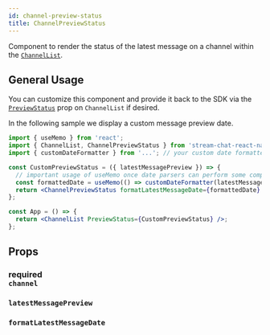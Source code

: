 ```yaml
---
id: channel-preview-status
title: ChannelPreviewStatus
---
```



Component to render the status of the latest message on a channel within the [`ChannelList`](../core-components/channel-list.mdx).

## General Usage

You can customize this component and provide it back to the SDK via the [`PreviewStatus`](../core-components/channel-list.mdx#previewstatus) prop on `ChannelList` if desired.

<!-- Added the following phrase so users can search for "custom message date" and find this component once it defaults to rendering the last message date  -->

In the following sample we display a custom message preview date.

<!-- Added the comment about useMemo because one of our sample projects had a perf problem related to this exact case  -->

```jsx
import { useMemo } from 'react';
import { ChannelList, ChannelPreviewStatus } from 'stream-chat-react-native';
import { customDateFormatter } from '...'; // your custom date formatter

const CustomPreviewStatus = ({ latestMessagePreview }) => {
  // important usage of useMemo once date parsers can perform some computation when re-rendering.
  const formattedDate = useMemo(() => customDateFormatter(latestMessagePreview), [latestMessagePreview]);
  return <ChannelPreviewStatus formatLatestMessageDate={formattedDate} />;
};

const App = () => {
  return <ChannelList PreviewStatus={CustomPreviewStatus} />;
};
```

## Props

### <div class="label description required">required</div> `channel`

<Channel />

### `latestMessagePreview`

<LatestMessagePreview />

### `formatLatestMessageDate`

<FormatLatestMessageDate />
